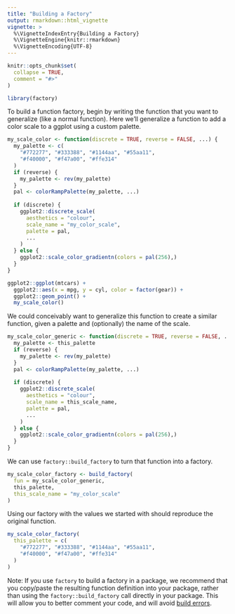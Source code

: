 ```yaml
---
title: "Building a Factory"
output: rmarkdown::html_vignette
vignette: >
  %\VignetteIndexEntry{Building a Factory}
  %\VignetteEngine{knitr::rmarkdown}
  %\VignetteEncoding{UTF-8}
---
```


```r
knitr::opts_chunk$set(
  collapse = TRUE,
  comment = "#>"
)
```

```r
library(factory)
```

To build a function factory, begin by writing the function that you want to generalize (like a normal function). Here we'll generalize a function to add a color scale to a ggplot using a custom palette.

```r
my_scale_color <- function(discrete = TRUE, reverse = FALSE, ...) {
  my_palette <- c(
    "#772277", "#333388", "#1144aa", "#55aa11", 
    "#f40000", "#f47a00", "#ffe314"
  )
  if (reverse) {
    my_palette <- rev(my_palette)
  }
  pal <- colorRampPalette(my_palette, ...)
  
  if (discrete) {
    ggplot2::discrete_scale(
      aesthetics = "colour",
      scale_name = "my_color_scale", 
      palette = pal,
      ...
    )
  } else {
    ggplot2::scale_color_gradientn(colors = pal(256),)
  }
}

ggplot2::ggplot(mtcars) + 
  ggplot2::aes(x = mpg, y = cyl, color = factor(gear)) +
  ggplot2::geom_point() + 
  my_scale_color()
```

We could conceivably want to generalize this function to create a similar function, given a palette and (optionally) the name of the scale.

```r
my_scale_color_generic <- function(discrete = TRUE, reverse = FALSE, ...) {
  my_palette <- this_palette
  if (reverse) {
    my_palette <- rev(my_palette)
  }
  pal <- colorRampPalette(my_palette, ...)
  
  if (discrete) {
    ggplot2::discrete_scale(
      aesthetics = "colour",
      scale_name = this_scale_name, 
      palette = pal,
      ...
    )
  } else {
    ggplot2::scale_color_gradientn(colors = pal(256),)
  }
}
```

We can use `factory::build_factory` to turn that function into a factory.

```r
my_scale_color_factory <- build_factory(
  fun = my_scale_color_generic,
  this_palette,
  this_scale_name = "my_color_scale"
)
```

Using our factory with the values we started with should reproduce the original function.

```r
my_scale_color_factory(
  this_palette = c(
    "#772277", "#333388", "#1144aa", "#55aa11", 
    "#f40000", "#f47a00", "#ffe314"
  )
)
```

Note: If you use `factory` to build a factory in a package, we recommend that you copy/paste the resulting function definition into your package, rather than using the `factory::build_factory` call directly in your package. This will allow you to better comment your code, and will avoid [build errors](https://r6.r-lib.org/articles/Portable.html#potential-pitfalls-with-cross-package-inheritance).